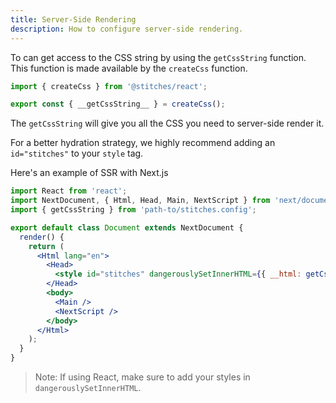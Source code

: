 ```yaml
---
title: Server-Side Rendering
description: How to configure server-side rendering.
---
```


To can get access to the CSS string by using the `getCssString` function. This function is made available by the `createCss` function.

```jsx
import { createCss } from '@stitches/react';

export const { __getCssString__ } = createCss();
```

The `getCssString` will give you all the CSS you need to server-side render it.

For a better hydration strategy, we highly recommend adding an `id="stitches"` to your `style` tag.

Here's an example of SSR with Next.js

```jsx line=3,10
import React from 'react';
import NextDocument, { Html, Head, Main, NextScript } from 'next/document';
import { getCssString } from 'path-to/stitches.config';

export default class Document extends NextDocument {
  render() {
    return (
      <Html lang="en">
        <Head>
          <style id="stitches" dangerouslySetInnerHTML={{ __html: getCssString() }} />
        </Head>
        <body>
          <Main />
          <NextScript />
        </body>
      </Html>
    );
  }
}
```

> Note: If using React, make sure to add your styles in `dangerouslySetInnerHTML`.
